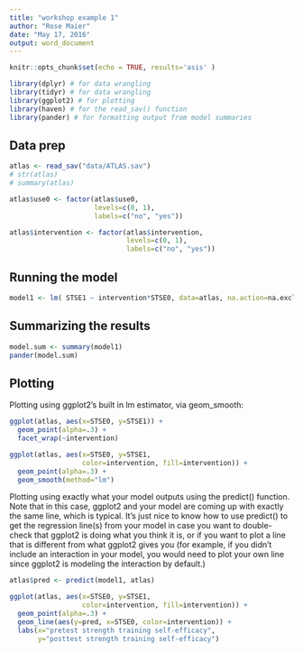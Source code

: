 ```yaml
---
title: "workshop example 1"
author: "Rose Maier"
date: "May 17, 2016"
output: word_document
---
```


```r
knitr::opts_chunk$set(echo = TRUE, results='asis' )

library(dplyr) # for data wrangling
library(tidyr) # for data wrangling
library(ggplot2) # for plotting
library(haven) # for the read_sav() function
library(pander) # for formatting output from model summaries
```

## Data prep

```r
atlas <- read_sav("data/ATLAS.sav")
# str(atlas)
# summary(atlas)

atlas$use0 <- factor(atlas$use0, 
                     levels=c(0, 1),
                     labels=c("no", "yes")) 

atlas$intervention <- factor(atlas$intervention, 
                             levels=c(0, 1),
                             labels=c("no", "yes")) 
```

## Running the model

```r

model1 <- lm( STSE1 ~ intervention*STSE0, data=atlas, na.action=na.exclude)
```

## Summarizing the results

```r
model.sum <- summary(model1)
pander(model.sum)
```

## Plotting
Plotting using ggplot2's built in lm estimator, via geom_smooth:
```r
ggplot(atlas, aes(x=STSE0, y=STSE1)) +
  geom_point(alpha=.3) + 
  facet_wrap(~intervention)

ggplot(atlas, aes(x=STSE0, y=STSE1,
                  color=intervention, fill=intervention)) +
  geom_point(alpha=.3) +
  geom_smooth(method="lm")
```
Plotting using exactly what your model outputs using the predict() function. Note that in this case, ggplot2 and your model are coming up with exactly the same line, which is typical. It's just nice to know how to use predict() to get the regression line(s) from your model in case you want to double-check that ggplot2 is doing what you think it is, or if you want to plot a line that is different from what ggplot2 gives you (for example, if you didn't include an interaction in your model, you would need to plot your own line since ggplot2 is modeling the interaction by default.)

```r
atlas$pred <- predict(model1, atlas)

ggplot(atlas, aes(x=STSE0, y=STSE1, 
                  color=intervention, fill=intervention)) + 
  geom_point(alpha=.3) + 
  geom_line(aes(y=pred, x=STSE0, color=intervention)) + 
  labs(x="pretest strength training self-efficacy",
       y="posttest strength training self-efficacy")
```


